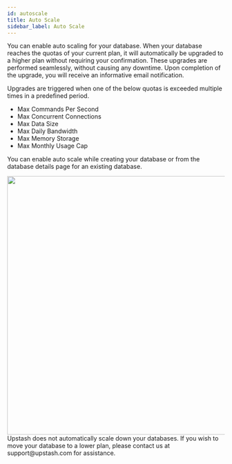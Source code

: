```yaml
---
id: autoscale
title: Auto Scale
sidebar_label: Auto Scale
---
```


You can enable auto scaling for your database. When your database reaches the quotas of your current plan, it will automatically be upgraded to a higher plan without requiring your confirmation. These upgrades are performed seamlessly, without causing any downtime. Upon completion of the upgrade, you will receive an informative email notification.

Upgrades are triggered when one of the below quotas is exceeded multiple times in a predefined period.

-   Max Commands Per Second
-   Max Concurrent Connections
-   Max Data Size
-   Max Daily Bandwidth
-   Max Memory Storage
-   Max Monthly Usage Cap

You can enable auto scale while creating your database or from the database details page for an existing database.

<img src="/img/autoscale/autoscale.png" width="600" />

<Info>
    Upstash does not automatically scale down your databases. If you wish to
    move your database to a lower plan, please contact us at support@upstash.com
    for assistance.
</Info>
